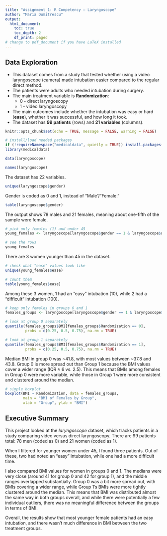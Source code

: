 ```yaml
---
title: "Assignment 1: R Competency — Laryngoscope"
author: "Maria Dumitrescu"
output:
  html_document:
    toc: true
    toc_depth: 2
    df_print: paged
# change to pdf_document if you have LaTeX installed
---
```



## Data Exploration

- This dataset comes from a study that tested whether using a video laryngoscope (camera) made intubation easier compared to the regular direct method.  
- The patients were adults who needed intubation during surgery.  
- The main treatment variable is **Randomization**:  
  - 0 - direct laryngoscopy  
  - 1 - video laryngoscopy  
- The main outcomes include whether the intubation was easy or hard (**ease**), whether it was successful, and how long it took.  
- The dataset has **99 patients** (rows) and **21 variables** (columns).  

```r
knitr::opts_chunk$set(echo = TRUE, message = FALSE, warning = FALSE)

# install/load needed packages
if (!requireNamespace("medicaldata", quietly = TRUE)) install.packages("medicaldata")
library(medicaldata)

data(laryngoscope)
```

```r
names(laryngoscope)
```
The dataset has 22 variables.
```r
unique(laryngoscope$gender)
```
Gender is coded as 0 and 1, instead of “Male”/“Female.”
```r
table(laryngoscope$gender)
```
The output shows 78 males and 21 females, meaning about one-fifth of the sample were female.

```r
# pick only females (1) and under 45
young_females <- laryngoscope[laryngoscope$gender == 1 & laryngoscope$age < 45, ]

# see the rows
young_females

```
There are 3 women younger than 45 in the dataset.
```r
# check what "ease" values look like
unique(young_females$ease)

# count them
table(young_females$ease)

```
Among these 3 women, 1 had an “easy” intubation (10), while 2 had a “difficult” intubation (100).
```r
# keep only females in groups 0 and 1
females_groups <- laryngoscope[laryngoscope$gender == 1 & laryngoscope$Randomization %in% c(0,1), ]

# look at group 0 separately
quantile(females_groups$BMI[females_groups$Randomization == 0],
         probs = c(0.25, 0.5, 0.75), na.rm = TRUE)

# look at group 1 separately
quantile(females_groups$BMI[females_groups$Randomization == 1],
         probs = c(0.25, 0.5, 0.75), na.rm = TRUE)


```
Median BMI in group 0 was ~41.8, with most values between ~37.8 and 43.8. Group 0 is more spread out than Group 1 because the BMI values cover a wider range (IQR ≈ 6 vs. 2.5). This means that BMIs among females in Group 0 were more variable, while those in Group 1 were more consistent and clustered around the median. 
```r
# simple boxplot
boxplot(BMI ~ Randomization, data = females_groups,
        main = "BMI of Females by Group",
        xlab = "Group", ylab = "BMI")


```
## Executive Summary

This project looked at the *laryngoscope* dataset, which tracks patients in a study comparing video versus direct laryngoscopy. There are 99 patients total: 78 men (coded as 0) and 21 women (coded as 1).  

When I filtered for younger women under 45, I found three patients. Out of these, two had noted an “easy” intubation, while one had a more difficult time.  

I also compared BMI values for women in groups 0 and 1. The medians were very close (around 41 for group 0 and 42 for group 1), and the middle ranges overlapped substantially. Group 0 was a bit more spread out, with BMIs covering a wider range, while Group 1’s BMIs were more tightly clustered around the median. This means that BMI was distributed almost the same way in both groups overall, and while there were potentially a few individual outliers, there was no meaningful difference between the groups in terms of BMI.

Overall, the results show that most younger female patients had an easy intubation, and there wasn’t much difference in BMI between the two treatment groups.  
